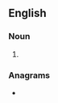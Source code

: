 ==English==

===Noun===
{{head|en|noun form}}

# {{plural of|en|aigret}}

===Anagrams===
* {{anagrams|en|a=aegirst|Gaiters|Staiger|agister|gaiters|seagirt|stagier|strigae|tirages|triages}}